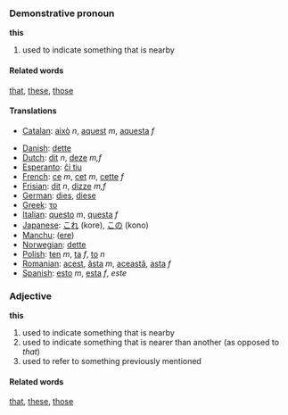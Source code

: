 ===Demonstrative pronoun===

'''this'''

# used to indicate something that is nearby

====Related words====
[[that]], [[these]], [[those]]

====Translations====
*[[Catalan]]: [[això]] ''n'', [[aquest]] ''m'', [[aquesta]] ''f''

*[[Danish]]: [[dette]]
*[[Dutch]]: [[dit]] ''n'', [[deze]] ''m,f''
*[[Esperanto]]: [[ĉi tiu]]
*[[French]]: [[ce]] ''m'', [[cet]] ''m'', [[cette]] ''f''
*[[Frisian]]: [[dit]] ''n'', [[dizze]] ''m,f''
*[[German]]: [[dies]], [[diese]]
*[[Greek]]: [[το]]
*[[Italian]]: [[questo]] ''m'', [[questa]] ''f''
*[[Japanese]]: [[これ]] (kore), [[この]] (kono)
*[[Manchu]]: ([[ere]])
*[[Norwegian]]: [[dette]]
*[[Polish]]: [[ten]] ''m'', [[ta]] ''f'', [[to]] ''n''
*[[Romanian]]: [[acest]], [[ăsta]] ''m'', [[această]], [[asta]] ''f''
*[[Spanish]]: [[esto]] ''m'', [[esta]] ''f'', ''este''

===Adjective===

'''this'''

# used to indicate something that is nearby
# used to indicate something that is nearer than another (as opposed to ''that'')
# used to refer to something previously mentioned

====Related words====
[[that]], [[these]], [[those]]